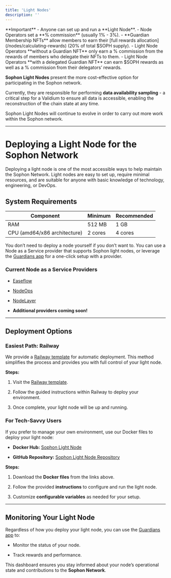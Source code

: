```yaml
---
title: 'Light Nodes'
description: ''
---
```


<Warning>
**Important**
- Anyone can set up and run a **Light Node**.
- Node Operators set a **% commission** (usually 1% - 3%).
- **Guardian Membership NFTs** allow members to earn their [full rewards allocation](/nodes/calculating-rewards) (20% of total $SOPH supply).
- Light Node Operators **without a Guardian NFT** only earn a % commission from the rewards of members who delegate their NFTs to them.
- Light Node Operators **with a delegated Guardian NFT** can earn $SOPH rewards as well as a % commission from their delegators’ rewards.
</Warning>

**Sophon Light Nodes** present the more cost-effective option for participating in the Sophon network.

Currently, they are responsible for performing **data availability sampling** - a critical step for a Validium to ensure all data is accessible, enabling the reconstruction of the chain state at any time.

<Tip>Sophon Light Nodes will continue to evolve in order to carry out more work within the Sophon network.</Tip>

***

# Deploying a Light Node for the Sophon Network

Deploying a light node is one of the most accessible ways to help maintain the Sophon Network. Light nodes are easy to set up, require minimal resources, and are suitable for anyone with basic knowledge of technology, engineering, or DevOps.

## System Requirements

| **Component**                | **Minimum** | **Recommended** |
| ---------------------------- | ----------- | --------------- |
| RAM                          | 512 MB      | 1 GB            |
| CPU (amd64/x86 architecture) | 2 cores     | 4 cores         |

<Note>You don’t need to deploy a node yourself if you don’t want to. You can use a Node as a Service provider that supports Sophon light nodes, or leverage the [Guardians app](https://guardian.sophon.xyz) for a one-click setup with a provider.</Note>

### Current Node as a Service Providers

* [Easeflow](https://easeflow.io)

* [NodeOps](https://console.nodeops.xyz/deployNode/sophon)

* [NodeLayer](https://app.nodelayer.network/deploy/sophon-light-mainnet)

* **Additional providers coming soon!**

***

## Deployment Options

### Easiest Path: Railway

We provide a [Railway template](https://railway.app/template/wEhaxi?referralCode=qB-i6S) for automatic deployment. This method simplifies the process and provides you with full control of your light node.

**Steps:**

1. Visit the [Railway template](https://railway.app/template/wEhaxi?referralCode=qB-i6S).

2. Follow the guided instructions within Railway to deploy your environment.

3. Once complete, your light node will be up and running.

### For Tech-Savvy Users

If you prefer to manage your own environment, use our Docker files to deploy your light node:

* **Docker Hub:** [Sophon Light Node](https://hub.docker.com/r/sophonhub/sophon-light-node)

* **GitHub Repository:** [Sophon Light Node Repository](https://github.com/sophon-org/sophon-light-node)

**Steps:**

1. Download the **Docker files** from the links above.

2. Follow the provided **instructions** to configure and run the light node.

3. Customize **configurable variables** as needed for your setup.

***

## **Monitoring Your Light Node**

Regardless of how you deploy your light node, you can use the [Guardians app](https://guardian.sophon.xyz) to:

* Monitor the status of your node.

* Track rewards and performance.

<Note>This dashboard ensures you stay informed about your node’s operational state and contributions to the **Sophon Network**.</Note>